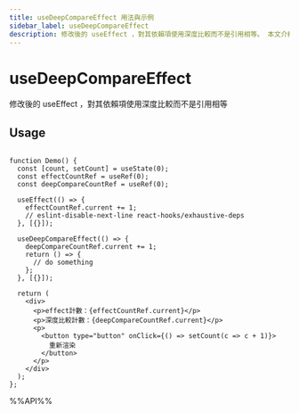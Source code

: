 ```yaml
---
title: useDeepCompareEffect 用法與示例
sidebar_label: useDeepCompareEffect
description: 修改後的 useEffect ，對其依賴項使用深度比較而不是引用相等。 本文介紹其用法、最佳實踐與代碼示例。適用於 React 開發中需要處理副作用的場景。
---
```

# useDeepCompareEffect

修改後的 useEffect ，對其依賴項使用深度比較而不是引用相等

## Usage

```tsx live

function Demo() {
  const [count, setCount] = useState(0);
  const effectCountRef = useRef(0);
  const deepCompareCountRef = useRef(0);

  useEffect(() => {
    effectCountRef.current += 1;
    // eslint-disable-next-line react-hooks/exhaustive-deps
  }, [{}]);

  useDeepCompareEffect(() => {
    deepCompareCountRef.current += 1;
    return () => {
      // do something
    };
  }, [{}]);

  return (
    <div>
      <p>effect計數：{effectCountRef.current}</p>
      <p>深度比較計數：{deepCompareCountRef.current}</p>
      <p>
        <button type="button" onClick={() => setCount(c => c + 1)}>
          重新渲染
        </button>
      </p>
    </div>
  );
};

```

%%API%%
